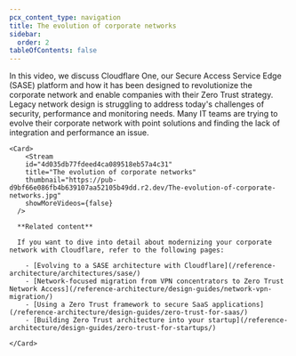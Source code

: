 ```yaml
---
pcx_content_type: navigation
title: The evolution of corporate networks
sidebar:
  order: 2
tableOfContents: false
---
```



<Tabs>
  <TabItem label="Watch this episode">

  In this video, we discuss Cloudflare One, our Secure Access Service Edge (SASE) platform and how it has been designed to revolutionize the corporate network and enable companies with their Zero Trust strategy. Legacy network design is struggling to address today's challenges of security, performance and monitoring needs. Many IT teams are trying to evolve their corporate network with point solutions and finding the lack of integration and performance an issue.

    <Card>
        <Stream
        id="4d035db77fdeed4ca089518eb57a4c31"
        title="The evolution of corporate networks"
        thumbnail="https://pub-d9bf66e086fb4b639107aa52105b49dd.r2.dev/The-evolution-of-corporate-networks.jpg"
        showMoreVideos={false}
      />

      **Related content**

      If you want to dive into detail about modernizing your corporate network with Cloudflare, refer to the following pages:

        - [Evolving to a SASE architecture with Cloudflare](/reference-architecture/architectures/sase/)
        - [Network-focused migration from VPN concentrators to Zero Trust Network Access](/reference-architecture/design-guides/network-vpn-migration/)
        - [Using a Zero Trust framework to secure SaaS applications](/reference-architecture/design-guides/zero-trust-for-saas/)
        - [Building Zero Trust architecture into your startup](/reference-architecture/design-guides/zero-trust-for-startups/)

    </Card>
  </TabItem>

  <TabItem label="Series overview">
    <Render file="sase-series-navigation" />
  </TabItem>
</Tabs>
